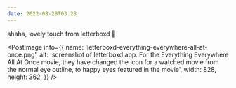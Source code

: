 ```yaml
---
date: 2022-08-28T03:28
---
```


ahaha, lovely touch from letterboxd 👀

<PostImage
  info={{
    name: 'letterboxd-everything-everywhere-all-at-once.png',
    alt: 'screenshot of letterboxd app. For the Everything Everywhere All At Once movie, they have changed the icon for a watched movie from the normal eye outline, to happy eyes featured in the movie',
    width: 828,
    height: 362,
  }}
/>
